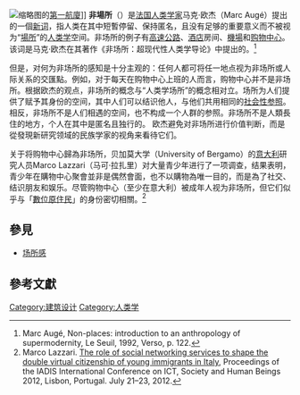 [[File:Taoyuan_International_Airport_Terminal_1_Interior_201506.jpg|缩略图]]的[[臺灣桃園國際機場第一航廈|第一航廈]]]]
'''非場所'''（{{Lang-en|non-place}}）是[[法国|法国]][[人类学家|人类学家]]马克·欧杰（Marc Augé）提出的一個[[新词|新词]]，指人类在其中短暫停留、保持匿名，且没有足够的重要意义而不被视为“[[场所感|場所]]”的[[人类学|人类学]]空间。非场所的例子有[[高速公路|高速公路]]、[[酒店風雲|酒店]]房间、[[機場|機場]]和[[购物中心|购物中心]]。该词是马克·欧杰在其著作《非场所：超现代性人类学导论》中提出的。<ref>Marc Augé, Non-places: introduction to an anthropology of supermodernity, Le Seuil, 1992, Verso, p. 122.</ref>

但是，对何为非场所的感知是十分主观的：任何人都可将任一地点视为非场所或人际关系的交匯點。例如，对于每天在购物中心上班的人而言，购物中心并不是非场所。根据欧杰的观点，非场所的概念与“人类学场所”的概念相对立。场所为人们提供了赋予其身份的空间，其中人们可以结识他人，与他们共用相同的[[社会性参照|社会性参照]]。相反，非场所不是人们相遇的空间，也不构成一个人群的参照。非场所不是人類長住的地方，个人在其中是匿名且独行的。 欧杰避免对非场所进行价值判断，而是從發現新研究领域的民族学家的视角来看待它们。

关于将购物中心歸為非场所，贝加莫大学（University of Bergamo）的[[意大利|意大利]]研究人员Marco Lazzari（马可·拉扎里）对大量青少年进行了一项调查，结果表明，青少年在購物中心聚會並非是偶然會面，也不以購物為唯一目的，而是為了社交、结识朋友和娱乐。尽管购物中心（至少在意大利）被成年人视为非场所，但它们似乎与「[[數位原住民|數位原住民]]」的身份密切相關。<ref>Marco Lazzari. [http://www.unibg.it/lazzari/doc/lazzari-iadis-ict-2012-cr.pdf The role of social networking services to shape the double virtual citizenship of young immigrants in Italy], Proceedings of the IADIS International Conference on ICT, Society and Human Beings 2012, Lisbon, Portugal. July 21–23, 2012.</ref>

== 參見 ==
* [[场所感|场所感]]

== 參考文獻 ==
{{Reflist}}

[[Category:建筑设计|Category:建筑设计]]
[[Category:人类学|Category:人类学]]